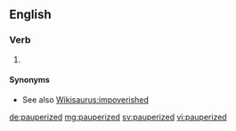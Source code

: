 ==English==

===Verb===
{{head|en}}

# {{en-past of|pauperize}}

====Synonyms====
* See also [[Wikisaurus:impoverished]]

[[de:pauperized]]
[[mg:pauperized]]
[[sv:pauperized]]
[[vi:pauperized]]
